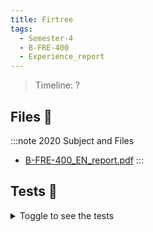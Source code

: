 ```yaml
---
title: Firtree
tags:
  - Semester-4
  - B-FRE-400
  - Experience_report
---
```

> Timeline: ?


## Files 📂

:::note 2020 Subject and Files
- [B-FRE-400_EN_report.pdf](https://github.com/Studio-17/Epitech-Subjects/raw/main/Semester-4/B-FRE-400/Experience_report/B-FRE-400_EN_report.pdf)
:::

## Tests 🤖
<details>
  <summary>Toggle to see the tests</summary>
  <div>
Yo
  </div>
</details>

